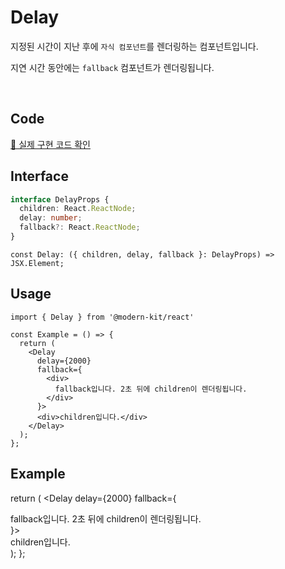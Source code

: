 
# Delay

지정된 시간이 지난 후에 `자식 컴포넌트`를 렌더링하는 컴포넌트입니다.

지연 시간 동안에는 `fallback` 컴포넌트가 렌더링됩니다.

<br />

## Code
[🔗 실제 구현 코드 확인](https://github.com/modern-agile-team/modern-kit/blob/main/packages/react/src/components/Delay/index.tsx)

## Interface
```ts title="typescript"
interface DelayProps {
  children: React.ReactNode;
  delay: number;
  fallback?: React.ReactNode;
}
```
```tsx title="typescript"
const Delay: ({ children, delay, fallback }: DelayProps) => JSX.Element;
```

## Usage
```tsx title="typescript"
import { Delay } from '@modern-kit/react'

const Example = () => {
  return (
    <Delay
      delay={2000}
      fallback={
        <div>
          fallback입니다. 2초 뒤에 children이 렌더링됩니다.
        </div>
      }>
      <div>children입니다.</div>
    </Delay>
  );
};
```

## Example

  return (
    <Delay
      delay={2000}
      fallback={
        <div>
          fallback입니다. 2초 뒤에 children이 렌더링됩니다.
        </div>
      }>
      <div>children입니다.</div>
    </Delay>
  );
};

<Example />



